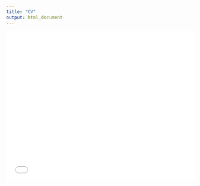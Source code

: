 ```yaml
---
title: "CV"
output: html_document
---
```



![](./Macanovic_CV_academic_3_7_2021.pdf){width=100% height=400}
